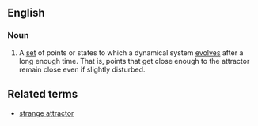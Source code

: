 {{rfc|Related terms as level 2 header}}
==English==

===Noun===
{{en-noun}}
{{wikipedia}}

#{{context|mathematics|physics}} A [[set]] of points or states to which a dynamical system [[evolve]]s after a long enough time.  That is, points that get close enough to the attractor remain close even if slightly disturbed.  


==Related terms==
*[[strange attractor]]